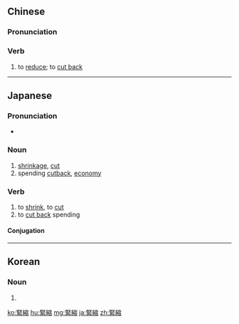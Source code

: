 {{also|紧缩}}
==Chinese==
{{zh-forms|s=紧缩}}

===Pronunciation===
{{zh-pron
|m=jǐnsuō
|c=gan2 suk1
|mn=kín-siok
|cat=v
}}

===Verb===
{{zh-verb}}

# to [[reduce]]; to [[cut back]] {{gloss|on expenses, spending, etc.}}

{{zh-cat|Advanced}}

----

==Japanese==
{{ja-kanjitab|きん|しゅく|yomi=o}}

===Pronunciation===
* {{ja-pron|きんしゅく|yomi=o}}

===Noun===
{{ja-noun|きんしゅく}}

# [[shrinkage]], [[cut]]
# spending [[cutback]], [[economy]]

===Verb===
{{ja-verb-suru|tr=trans|きんしゅく}}

# to [[shrink]], to [[cut]]
# to [[cut back]] spending

====Conjugation====
{{ja-suru|きんしゅく}}
----
==Korean==
{{ko-hanjatab}}

===Noun===
{{ko-noun|hj|hangeul=긴축}}

# {{hanja form of|긴축}}

[[ko:緊縮]]
[[hu:緊縮]]
[[mg:緊縮]]
[[ja:緊縮]]
[[zh:緊縮]]
